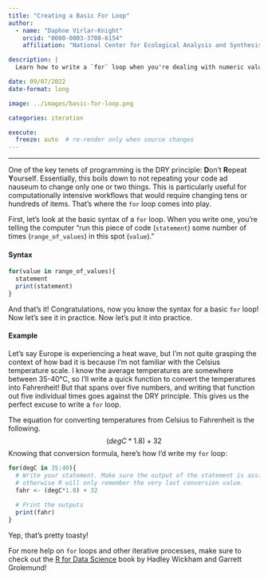 ```yaml
---
title: "Creating a Basic For Loop"
author: 
  - name: "Daphne Virlar-Knight"
    orcid: "0000-0003-3708-6154"
    affiliation: "National Center for Ecological Analysis and Synthesis"

description: |
  Learn how to write a `for` loop when you're dealing with numeric values.

date: 09/07/2022
date-format: long

image: ../images/basic-for-loop.png

categories: iteration

execute:
  freeze: auto  # re-render only when source changes
---
```


------------------------------------------------------------------------

One of the key tenets of programming is the DRY principle: **D**on't **R**epeat **Y**ourself. Essentially, this boils down to not repeating your code ad nauseum to change only one or two things. This is particularly useful for computationally intensive workflows that would require changing tens or hundreds of items. That's where the `for` loop comes into play.

First, let's look at the basic syntax of a `for` loop. When you write one, you're telling the computer "run this piece of code (`statement`) some number of times (`range_of_values`) in this spot (`value`)."

::: callout-tip
#### Syntax

```r
for(value in range_of_values){
  statement 
  print(statement) 
}
```
:::

And that's it! Congratulations, now you know the syntax for a basic `for` loop! Now let's see it in practice. Now let's put it into practice. 


::: callout-note
#### Example

Let's say Europe is experiencing a heat wave, but I'm not quite grasping the context of how bad it is because I'm not familiar with the Celsius temperature scale. I know the average temperatures are somewhere between 35-40&deg;C, so I'll write a quick function to convert the temperatures into Fahrenheit! But that spans over five numbers, and writing that function out five individual times goes against the DRY principle. This gives us the perfect excuse to write a `for` loop. 

The equation for converting temperatures from Celsius to Fahrenheit is the following. $$(deg C*1.8) + 32$$ 
Knowing that conversion formula, here's how I'd write my `for` loop:

```r
for(degC in 35:40){
  # Write your statement. Make sure the output of the statement is assigned to an object,
  # otherwise R will only remember the very last conversion value. 
  fahr <- (degC*1.8) + 32
  
  # Print the outputs
  print(fahr)
}
```

Yep, that's pretty toasty! 
:::

For more help on `for` loops and other iterative processes, make sure to check out the [R for Data Science](https://r4ds.had.co.nz/iteration.html#iteration) book by Hadley Wickham and Garrett Grolemund!